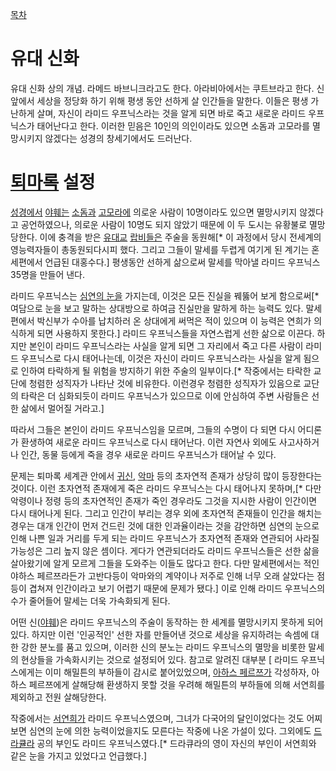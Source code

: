 [[목차]]
= 유대 신화 =
유대 신화 상의 개념. 라메드 바브니크라고도 한다. 아라비아에서는 쿠트브라고 한다. 신 앞에서 세상을 정당화 하기 위해 평생 동안 선하게 살 인간들을 말한다. 이들은 평생 가난하게 살며, 자신이 라미드 우프닉스라는 것을 알게 되면 바로 죽고 새로운 라미드 우프닉스가 태어난다고 한다. 이러한 믿음은 10인의 의인이라도 있으면 소돔과 고모라를 멸망시키지 않겠다는 성경의 창세기에서도 드러난다.

= [[퇴마록]] 설정 =
[[성경]]에서 [[야훼]]는 [[소돔]]과 [[고모라]]에 의로운 사람이 10명이라도 있으면 멸망시키지 않겠다고 공언하였으나, 의로운 사람이 10명도 되지 않았기 때문에 이 두 도시는 유황불로 멸망당한다. 이에 충격을 받은 [[유대교]] [[랍비]]들은 주술을 동원해[* 이 과정에서 당시 전세계의 영능력자들이 총동원되다시피 했다. 그리고 그들이 말세를 두렵게 여기게 된 계기는 혼세편에서 언급된 대홍수다.] 평생동안 선하게 삶으로써 말세를 막아낼 라미드 우프닉스 35명을 만들어 낸다.

라미드 우프닉스는 [[심연의 눈]]을 가지는데, 이것은 모든 진실을 꿰뚫어 보게 함으로써[* 여담으로 눈을 보고 말하는 상대방으로 하여금 진실만을 말하게 하는 능력도 있다. 말세편에서 박신부가 수아를 납치하러 온 상대에게 써먹은 적이 있으며 이 능력은 연희가 의식하게 되면 사용하지 못한다.] 라미드 우프닉스들을 자연스럽게 선한 삶으로 이끈다. 하지만 본인이 라미드 우프닉스라는 사실을 알게 되면 그 자리에서 죽고 다른 사람이 라미드 우프닉스로 다시 태어나는데, 이것은 자신이 라미드 우프닉스라는 사실을 알게 됨으로 인하여 타락하게 될 위험을 방지하기 위한 주술의 일부이다.[* 작중에서는 타락한 교단에 청렴한 성직자가 나타난 것에 비유한다. 이런경우 청렴한 성직자가 있음으로 교단의 타락은 더 심화되듯이 라미드 우프닉스가 있으므로 이에 안심하여 주변 사람들은 선한 삶에서 멀어질 거라고.]

따라서 그들은 본인이 라미드 우프닉스임을 모르며, 그들의 수명이 다 되면 다시 어디론가 환생하여 새로운 라미드 우프닉스로 다시 태어난다. 이런 자연사 외에도 사고사하거나 인간, 동물 등에게 죽을 경우 새로운 라미드 우프닉스가 태어날 수 있다.

문제는 퇴마록 세계관 안에서 [[귀신]], [[악마]] 등의 초자연적 존재가 상당히 많이 등장한다는 것이다. 이런 초자연적 존재에게 죽은 라미드 우프닉스는 다시 태어나지 못하며,[* 다만 악령이나 정령 등의 초자연적인 존재가 죽인 경우라도 그것을 지시한 사람이 인간이면 다시 태어나게 된다. 그리고 인간이 부리는 경우 외에 초자연적 존재들이 인간을 해치는 경우는 대개 인간이 먼저 건드린 것에 대한 인과율이라는 것을 감안하면 심연의 눈으로 인해 나쁜 일과 거리를 두게 되는 라미드 우프닉스가 초자연적 존재와 연관되어 사라질 가능성은 그리 높지 않은 셈이다. 게다가 연관되더라도 라미드 우프닉스들은 선한 삶을 살아왔기에 알게 모르게 그들을 도와주는 이들도 많다고 한다. 다만 말세편에서는 적인 야하스 페르쯔라든가 고반다등이 악마와의 계약이나 저주로 인해 너무 오래 살았다는 점 등이 겹쳐져 인간이라고 보기 어렵기 때문에 문제가 됐다.] 이로 인해 라미드 우프닉스의 수가 줄어들어 말세는 더욱 가속화되게 된다. 

어떤 신([[야훼]])은 라미드 우프닉스의 주술이 동작하는 한 세계를 멸망시키지 못하게 되어 있다. 하지만 이런 '인공적인' 선한 자를 만들어낸 것으로 세상을 유지하려는 속셈에 대한 강한 분노를 품고 있으며, 이러한 신의 분노는 라미드 우프닉스의 멸망을 비롯한 말세의 현상들을 가속화시키는 것으로 설정되어 있다. 참고로 알려진 대부분 [ 라미드 우프닉스에게는 이미 해밀튼의 부하들이 감시로 붙어있었으며, [[아하스 페르쯔]]가 각성하자, 아하스 페르쯔에게 살해당해 환생하지 못할 것을 우려해 해밀튼의 부하들에 의해 서연희를 제외하고 전원 살해당한다.

작중에서는 [[서연희]]가 라미드 우프닉스였으며, 그녀가 다국어의 달인이었다는 것도 어찌 보면 심연의 눈에 의한 능력이었을지도 모른다는 작중에 나온 가설이 있다. 그외에도 [[드라큘라]] 공의 부인도 라미드 우프닉스였다.[* 드라큐라의 영이 자신의 부인이 서연희와 같은 눈을 가지고 있었다고 언급했다.]
